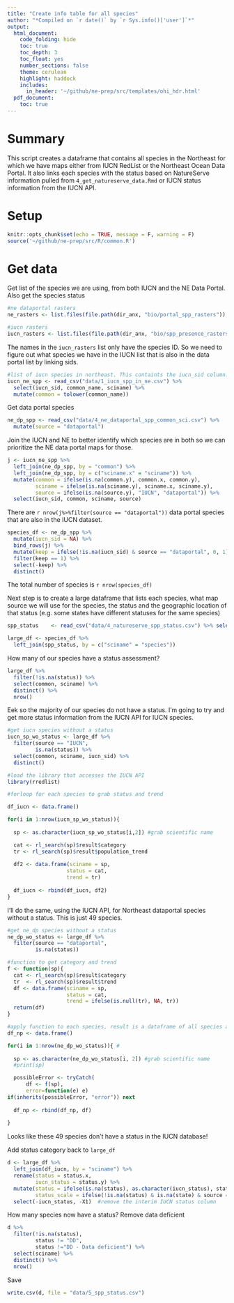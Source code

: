 ```yaml
---
title: "Create info table for all species"
author: "*Compiled on `r date()` by `r Sys.info()['user']`*"
output: 
  html_document:
    code_folding: hide
    toc: true
    toc_depth: 3
    toc_float: yes
    number_sections: false
    theme: cerulean
    highlight: haddock
    includes: 
      in_header: '~/github/ne-prep/src/templates/ohi_hdr.html'
  pdf_document:
    toc: true
---
```


# Summary

This script creates a dataframe that contains all species in the Northeast for which we have maps either from IUCN RedList or the Northeast Ocean Data Portal. It also links each species with the status based on NatureServe information pulled from `4_get_natureserve_data.Rmd` or IUCN status information from the IUCN API.

# Setup

```r
knitr::opts_chunk$set(echo = TRUE, message = F, warning = F)
source('~/github/ne-prep/src/R/common.R')
```

# Get data

Get list of the species we are using, from both IUCN and the NE Data Portal. Also get the species status

```r
#ne dataportal rasters
ne_rasters <- list.files(file.path(dir_anx, "bio/portal_spp_rasters"))

#iucn rasters
iucn_rasters <- list.files(file.path(dir_anx, "bio/spp_presence_rasters"), full.names = T)
```

The names in the `iucn_rasters` list only have the species ID. So we need to figure out what species we have in the IUCN list that is also in the data portal list by linking sids.

```r
#list of iucn species in northeast. This containts the iucn_sid column.
iucn_ne_spp <- read_csv("data/1_iucn_spp_in_ne.csv") %>%
  select(iucn_sid, common_name, sciname) %>%
  mutate(common = tolower(common_name))
```

Get data portal species

```r
ne_dp_spp <- read_csv("data/4_ne_dataportal_spp_common_sci.csv") %>%
  mutate(source = "dataportal")
```

Join the IUCN and NE to better identify which species are in both so we can prioritize the NE data portal maps for those.
```r
j <- iucn_ne_spp %>%
  left_join(ne_dp_spp, by = "common") %>%
  left_join(ne_dp_spp, by = c("sciname.x" = "sciname")) %>%
  mutate(common = ifelse(is.na(common.y), common.x, common.y),
         sciname = ifelse(is.na(sciname.y), sciname.x, sciname.y),
         source = ifelse(is.na(source.y), "IUCN", "dataportal")) %>%
  select(iucn_sid, common, sciname, source)
```

There are `r nrow(j%>%filter(source == "dataportal"))` data portal species that are also in the IUCN dataset. 

```r
species_df <- ne_dp_spp %>%
  mutate(iucn_sid = NA) %>%
  bind_rows(j) %>%
  mutate(keep = ifelse(!is.na(iucn_sid) & source == "dataportal", 0, 1)) %>% #we now have duplicate rows for data portal species, one with an NA for iucn_sid and one with
  filter(keep == 1) %>%
  select(-keep) %>%
  distinct()
```

The total number of species is `r nrow(species_df)`

Next step is to create a large dataframe that lists each species, what map source we will use for the species, the status and the geographic location of that status (e.g. some states have different statuses for the same species)

```r
spp_status    <- read_csv("data/4_natureserve_spp_status.csv") %>% select(-X1)

large_df <- species_df %>%
  left_join(spp_status, by = c("sciname" = "species"))
```

How many of our species have a status assessment?

```r
large_df %>%
  filter(!is.na(status)) %>%
  select(common, sciname) %>%
  distinct() %>%
  nrow()
```

Eek so the majority of our species do not have a status. I'm going to try and get more status information from the IUCN API for IUCN species.

```r
#get iucn species without a status
iucn_sp_wo_status <- large_df %>%
  filter(source == "IUCN",
         is.na(status)) %>%
  select(common, sciname, iucn_sid) %>%
  distinct()

#load the library that accesses the IUCN API
library(rredlist)

#forloop for each species to grab status and trend

df_iucn <- data.frame()

for(i in 1:nrow(iucn_sp_wo_status)){
  
  sp <- as.character(iucn_sp_wo_status[i,2]) #grab scientific name

  cat <- rl_search(sp)$result$category
  tr <- rl_search(sp)$result$population_trend
  
  df2 <- data.frame(sciname = sp,
                   status = cat,
                   trend = tr)
  
  df_iucn <- rbind(df_iucn, df2)
}
```

I'll do the same, using the IUCN API, for Northeast dataportal species without a status. This is just 49 species.

```r
#get ne_dp species without a status
ne_dp_wo_status <- large_df %>%
  filter(source == "dataportal",
         is.na(status))

#function to get category and trend
f <- function(sp){
  cat <- rl_search(sp)$result$category
  tr  <- rl_search(sp)$result$trend
  df <- data.frame(sciname = sp,
                   status = cat,
                   trend = ifelse(is.null(tr), NA, tr))
  return(df)
}

#apply function to each species, result is a dataframe of all species and their category/trend.
df_np <- data.frame()

for(i in 1:nrow(ne_dp_wo_status)){ #
  
  sp <- as.character(ne_dp_wo_status[i, 2]) #grab scientific name
  #print(sp)

  possibleError <- tryCatch(
      df <- f(sp),
      error=function(e) e)
if(inherits(possibleError, "error")) next
  
  df_np <- rbind(df_np, df)
  
}
```

Looks like these 49 species don't have a status in the IUCN database!

Add status category back to `large_df`

```r
d <- large_df %>%
  left_join(df_iucn, by = "sciname") %>%
  rename(status = status.x,
         iucn_status = status.y) %>%
  mutate(status = ifelse(is.na(status), as.character(iucn_status), status), #use IUCN status for IUCN species without a status
         status_scale = ifelse(!is.na(status) & is.na(state) & source == "IUCN", "IUCN", state)) %>%
  select(-iucn_status, -X1)  #remove the interim IUCN status column 
```

How many species now have a status? Remove data deficient

```r
d %>%
  filter(!is.na(status),
         status != "DD",
         status !="DD - Data deficient") %>%
  select(sciname) %>%
  distinct() %>%
  nrow()
```

Save

```r
write.csv(d, file = "data/5_spp_status.csv")
```

